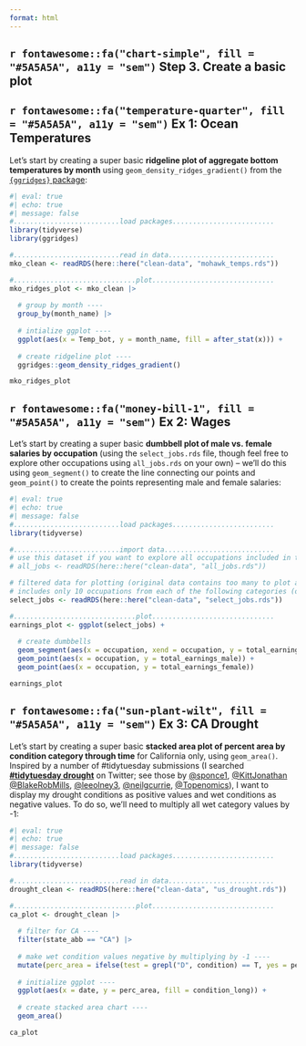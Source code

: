 ```yaml
---
format: html
---
```


## `r fontawesome::fa("chart-simple", fill = "#5A5A5A", a11y = "sem")` Step 3. Create a basic plot

::: panel-tabset

## **`r fontawesome::fa("temperature-quarter", fill = "#5A5A5A", a11y = "sem")` Ex 1:** Ocean Temperatures

Let's start by creating a super basic **ridgeline plot of aggregate bottom temperatures by month** using `geom_density_ridges_gradient()` from the [`{ggridges}` package](https://github.com/wilkelab/ggridges/):

```r
#| eval: true
#| echo: true
#| message: false
#..........................load packages.........................
library(tidyverse)
library(ggridges)

#..........................read in data..........................
mko_clean <- readRDS(here::here("clean-data", "mohawk_temps.rds"))

#..............................plot..............................
mko_ridges_plot <- mko_clean |> 
  
  # group by month ----
  group_by(month_name) |> 
  
  # intialize ggplot ----
  ggplot(aes(x = Temp_bot, y = month_name, fill = after_stat(x))) +
  
  # create ridgeline plot ----
  ggridges::geom_density_ridges_gradient() 

mko_ridges_plot
```

## **`r fontawesome::fa("money-bill-1", fill = "#5A5A5A", a11y = "sem")` Ex 2:** Wages

Let's start by creating a super basic **dumbbell plot of male vs. female salaries by occupation** (using the `select_jobs.rds` file, though feel free to explore other occupations using `all_jobs.rds` on your own) -- we'll do this using `geom_segment()` to create the line connecting our points and `geom_point()` to create the points representing male and female salaries:

```r
#| eval: true
#| echo: true
#| message: false
#..........................load packages.........................
library(tidyverse)

#..........................import data...........................
# use this dataset if you want to explore all occupations included in the original TidyTuesday dataset
# all_jobs <- readRDS(here::here("clean-data", "all_jobs.rds")) 

# filtered data for plotting (original data contains too many to plot at once)
# includes only 10 occupations from each of the following categories (occupations that are 75%+ women, 45-55% women, and 75%+ men)
select_jobs <- readRDS(here::here("clean-data", "select_jobs.rds")) 

#..............................plot..............................
earnings_plot <- ggplot(select_jobs) +
  
  # create dumbbells
  geom_segment(aes(x = occupation, xend = occupation, y = total_earnings_female, yend = total_earnings_male)) +
  geom_point(aes(x = occupation, y = total_earnings_male)) +
  geom_point(aes(x = occupation, y = total_earnings_female)) 

earnings_plot
```

## **`r fontawesome::fa("sun-plant-wilt", fill = "#5A5A5A", a11y = "sem")` Ex 3:** CA Drought

Let's start by creating a super basic **stacked area plot of percent area by condition category through time** for California only, using `geom_area()`. Inspired by a number of #tidytuesday submissions (I searched [**#tidytuesday drought**](https://twitter.com/search?q=%23tidytuesday%20drought&src=typed_query) on Twitter; see those by [@sponce1](https://twitter.com/sponce1/status/1537551241638731776), [@KittJonathan](https://twitter.com/KittJonathan/status/1536643331760996352) [@BlakeRobMills](https://twitter.com/BlakeRobMills/status/1536908360896978944), [@leeolney3](https://twitter.com/leeolney3/status/1536586800860385280), [@neilgcurrie](https://twitter.com/neilgcurrie/status/1536740334700441600), [@Topenomics](https://twitter.com/Topenomics/status/1536668942181494784)), I want to display my drought conditions as positive values and wet conditions as negative values. To do so, we'll need to multiply all wet category values by -1:

```r
#| eval: true
#| echo: true
#| message: false
#..........................load packages.........................
library(tidyverse)

#..........................read in data..........................
drought_clean <- readRDS(here::here("clean-data", "us_drought.rds"))

#..............................plot..............................
ca_plot <- drought_clean |>
  
  # filter for CA ----
  filter(state_abb == "CA") |> 
  
  # make wet condition values negative by multiplying by -1 ----
  mutate(perc_area = ifelse(test = grepl("D", condition) == T, yes = perc_area, no = perc_area * -1)) |>
  
  # initialize ggplot ----
  ggplot(aes(x = date, y = perc_area, fill = condition_long)) + 
  
  # create stacked area chart ----
  geom_area() 

ca_plot
```

:::